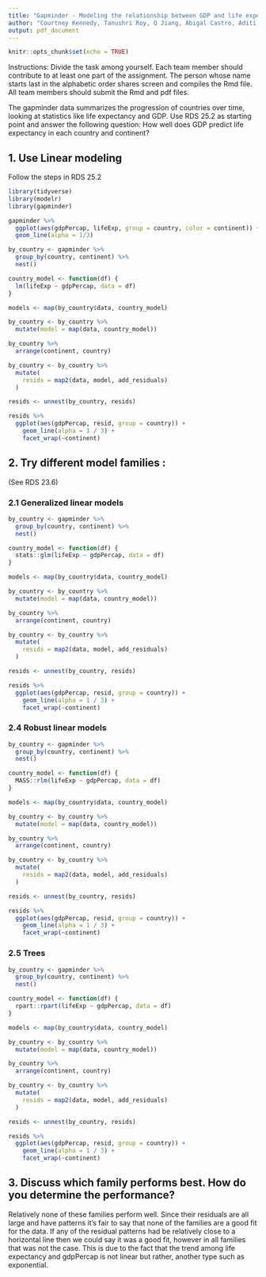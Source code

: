 ```yaml
---
title: "Gapminder - Modeling the relationship between GDP and life expectancy "
author: "Courtney Kennedy, Tanushri Roy, Q Jiang, Abigal Castro, Aditi Jain"
output: pdf_document
---
```


```r
knitr::opts_chunk$set(echo = TRUE)
```
Instructions: Divide the task among yourself. Each team member should contribute to at least one part of the assignment. The person whose name starts last in the alphabetic order shares screen and compiles the Rmd file. All team members should submit the Rmd and pdf files.  

The gapminder data summarizes the progression of countries over time, looking at statistics like life expectancy and GDP. Use RDS 25.2 as starting point and answer the following question: How well does GDP predict life expectancy in each country and continent? 

## 1. Use Linear modeling 
Follow the steps in RDS 25.2
```r
library(tidyverse)
library(modelr)
library(gapminder)
```

```r
gapminder %>%
  ggplot(aes(gdpPercap, lifeExp, group = country, color = continent)) +
  geom_line(alpha = 1/3)
```
```r
by_country <- gapminder %>% 
  group_by(country, continent) %>% 
  nest()

country_model <- function(df) {
  lm(lifeExp ~ gdpPercap, data = df)
}

models <- map(by_country$data, country_model)

by_country <- by_country %>% 
  mutate(model = map(data, country_model))

by_country %>% 
  arrange(continent, country)

by_country <- by_country %>% 
  mutate(
    resids = map2(data, model, add_residuals)
  )

resids <- unnest(by_country, resids)

resids %>% 
  ggplot(aes(gdpPercap, resid, group = country)) +
    geom_line(alpha = 1 / 3) + 
    facet_wrap(~continent)


```

## 2. Try different model families :
(See RDS 23.6)

### 2.1 Generalized linear models
```r

by_country <- gapminder %>% 
  group_by(country, continent) %>% 
  nest()

country_model <- function(df) {
  stats::glm(lifeExp ~ gdpPercap, data = df)
}

models <- map(by_country$data, country_model)

by_country <- by_country %>% 
  mutate(model = map(data, country_model))

by_country %>% 
  arrange(continent, country)

by_country <- by_country %>% 
  mutate(
    resids = map2(data, model, add_residuals)
  )

resids <- unnest(by_country, resids)

resids %>% 
  ggplot(aes(gdpPercap, resid, group = country)) +
    geom_line(alpha = 1 / 3) + 
    facet_wrap(~continent)
```


### 2.4 Robust linear models
```r
by_country <- gapminder %>% 
  group_by(country, continent) %>% 
  nest()

country_model <- function(df) {
  MASS::rlm(lifeExp ~ gdpPercap, data = df)
}

models <- map(by_country$data, country_model)

by_country <- by_country %>% 
  mutate(model = map(data, country_model))

by_country %>% 
  arrange(continent, country)

by_country <- by_country %>% 
  mutate(
    resids = map2(data, model, add_residuals)
  )

resids <- unnest(by_country, resids)

resids %>% 
  ggplot(aes(gdpPercap, resid, group = country)) +
    geom_line(alpha = 1 / 3) + 
    facet_wrap(~continent)
```


### 2.5 Trees  

```r
by_country <- gapminder %>% 
  group_by(country, continent) %>% 
  nest()

country_model <- function(df) {
  rpart::rpart(lifeExp ~ gdpPercap, data = df)
}

models <- map(by_country$data, country_model)

by_country <- by_country %>% 
  mutate(model = map(data, country_model))

by_country %>% 
  arrange(continent, country)

by_country <- by_country %>% 
  mutate(
    resids = map2(data, model, add_residuals)
  )

resids <- unnest(by_country, resids)

resids %>% 
  ggplot(aes(gdpPercap, resid, group = country)) +
    geom_line(alpha = 1 / 3) + 
    facet_wrap(~continent)
```



## 3. Discuss which family performs best. How do you determine the performance? 

Relatively none of these families perform well.  Since their residuals are all large and have patterns it's fair to say that none of the families are a good fit for the data.  If any of the residual patterns had be relatively close to a horizontal line then we could say it was a good fit, however in all families that was not the case.  This is due to the fact that the trend among life expectancy and gdpPercap is not linear but rather, another type such as exponential. 

